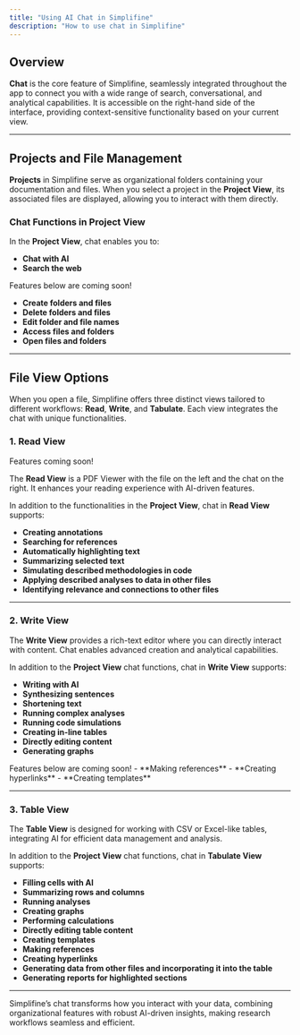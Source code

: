 ```yaml
---
title: "Using AI Chat in Simplifine"
description: "How to use chat in Simplifine"
---
```


## Overview

**Chat** is the core feature of Simplifine, seamlessly integrated throughout the app to connect you with a wide range of search, conversational, and analytical capabilities. It is accessible on the right-hand side of the interface, providing context-sensitive functionality based on your current view.

---

## Projects and File Management

**Projects** in Simplifine serve as organizational folders containing your documentation and files. When you select a project in the **Project View**, its associated files are displayed, allowing you to interact with them directly.

### Chat Functions in Project View

In the **Project View**, chat enables you to:
- **Chat with AI**
- **Search the web**
<Note>
Features below are coming soon!
</Note>

- **Create folders and files**
- **Delete folders and files**
- **Edit folder and file names**
- **Access files and folders**
- **Open files and folders**

---

## File View Options

When you open a file, Simplifine offers three distinct views tailored to different workflows: **Read**, **Write**, and **Tabulate**. Each view integrates the chat with unique functionalities.

### 1. **Read View** 
<Note>
Features coming soon!
</Note>

The **Read View** is a PDF Viewer with the file on the left and the chat on the right. It enhances your reading experience with AI-driven features.  

In addition to the functionalities in the **Project View**, chat in **Read View** supports:
- **Creating annotations**
- **Searching for references**
- **Automatically highlighting text**
- **Summarizing selected text**
- **Simulating described methodologies in code**
- **Applying described analyses to data in other files**
- **Identifying relevance and connections to other files**

---

### 2. **Write View**

The **Write View** provides a rich-text editor where you can directly interact with content. Chat enables advanced creation and analytical capabilities.

In addition to the **Project View** chat functions, chat in **Write View** supports:
- **Writing with AI**
- **Synthesizing sentences**
- **Shortening text**
- **Running complex analyses**
- **Running code simulations**
- **Creating in-line tables**
- **Directly editing content**
- **Generating graphs**

<Note>
Features below are coming soon!
</Note>
- **Making references**
- **Creating hyperlinks**
- **Creating templates**

---

### 3. **Table View**

The **Table View** is designed for working with CSV or Excel-like tables, integrating AI for efficient data management and analysis.

In addition to the **Project View** chat functions, chat in **Tabulate View** supports:
- **Filling cells with AI**
- **Summarizing rows and columns**
- **Running analyses**
- **Creating graphs**
- **Performing calculations**
- **Directly editing table content**
- **Creating templates**
- **Making references**
- **Creating hyperlinks**
- **Generating data from other files and incorporating it into the table**
- **Generating reports for highlighted sections**

---

Simplifine’s chat transforms how you interact with your data, combining organizational features with robust AI-driven insights, making research workflows seamless and efficient.